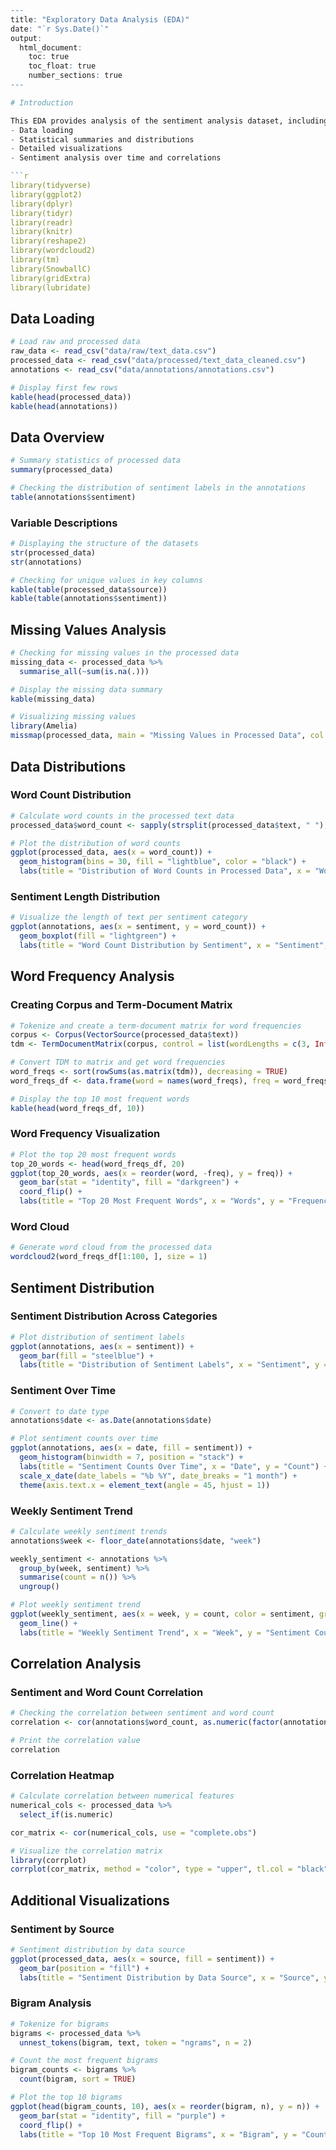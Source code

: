 ```r
---
title: "Exploratory Data Analysis (EDA)"
date: "`r Sys.Date()`"
output: 
  html_document: 
    toc: true
    toc_float: true
    number_sections: true
---

# Introduction

This EDA provides analysis of the sentiment analysis dataset, including the following:
- Data loading
- Statistical summaries and distributions
- Detailed visualizations
- Sentiment analysis over time and correlations

```r
library(tidyverse)
library(ggplot2)
library(dplyr)
library(tidyr)
library(readr)
library(knitr)
library(reshape2)
library(wordcloud2)
library(tm)
library(SnowballC)
library(gridExtra)
library(lubridate)
```

## Data Loading

```r
# Load raw and processed data
raw_data <- read_csv("data/raw/text_data.csv")
processed_data <- read_csv("data/processed/text_data_cleaned.csv")
annotations <- read_csv("data/annotations/annotations.csv")

# Display first few rows
kable(head(processed_data))
kable(head(annotations))
```

## Data Overview

```r
# Summary statistics of processed data
summary(processed_data)

# Checking the distribution of sentiment labels in the annotations
table(annotations$sentiment)
```

### Variable Descriptions

```r
# Displaying the structure of the datasets
str(processed_data)
str(annotations)

# Checking for unique values in key columns
kable(table(processed_data$source))
kable(table(annotations$sentiment))
```

## Missing Values Analysis

```r
# Checking for missing values in the processed data
missing_data <- processed_data %>%
  summarise_all(~sum(is.na(.)))

# Display the missing data summary
kable(missing_data)

# Visualizing missing values
library(Amelia)
missmap(processed_data, main = "Missing Values in Processed Data", col = c("red", "blue"), legend = TRUE)
```

## Data Distributions

### Word Count Distribution

```r
# Calculate word counts in the processed text data
processed_data$word_count <- sapply(strsplit(processed_data$text, " "), length)

# Plot the distribution of word counts
ggplot(processed_data, aes(x = word_count)) +
  geom_histogram(bins = 30, fill = "lightblue", color = "black") +
  labs(title = "Distribution of Word Counts in Processed Data", x = "Word Count", y = "Frequency")
```

### Sentiment Length Distribution

```r
# Visualize the length of text per sentiment category
ggplot(annotations, aes(x = sentiment, y = word_count)) +
  geom_boxplot(fill = "lightgreen") +
  labs(title = "Word Count Distribution by Sentiment", x = "Sentiment", y = "Word Count")
```

## Word Frequency Analysis

### Creating Corpus and Term-Document Matrix

```r
# Tokenize and create a term-document matrix for word frequencies
corpus <- Corpus(VectorSource(processed_data$text))
tdm <- TermDocumentMatrix(corpus, control = list(wordLengths = c(3, Inf)))

# Convert TDM to matrix and get word frequencies
word_freqs <- sort(rowSums(as.matrix(tdm)), decreasing = TRUE)
word_freqs_df <- data.frame(word = names(word_freqs), freq = word_freqs)

# Display the top 10 most frequent words
kable(head(word_freqs_df, 10))
```

### Word Frequency Visualization

```r
# Plot the top 20 most frequent words
top_20_words <- head(word_freqs_df, 20)
ggplot(top_20_words, aes(x = reorder(word, -freq), y = freq)) +
  geom_bar(stat = "identity", fill = "darkgreen") +
  coord_flip() +
  labs(title = "Top 20 Most Frequent Words", x = "Words", y = "Frequency")
```

### Word Cloud

```r
# Generate word cloud from the processed data
wordcloud2(word_freqs_df[1:100, ], size = 1)
```

## Sentiment Distribution

### Sentiment Distribution Across Categories

```r
# Plot distribution of sentiment labels
ggplot(annotations, aes(x = sentiment)) +
  geom_bar(fill = "steelblue") +
  labs(title = "Distribution of Sentiment Labels", x = "Sentiment", y = "Count")
```

### Sentiment Over Time

```r
# Convert to date type
annotations$date <- as.Date(annotations$date)

# Plot sentiment counts over time
ggplot(annotations, aes(x = date, fill = sentiment)) +
  geom_histogram(binwidth = 7, position = "stack") +
  labs(title = "Sentiment Counts Over Time", x = "Date", y = "Count") +
  scale_x_date(date_labels = "%b %Y", date_breaks = "1 month") +
  theme(axis.text.x = element_text(angle = 45, hjust = 1))
```

### Weekly Sentiment Trend

```r
# Calculate weekly sentiment trends
annotations$week <- floor_date(annotations$date, "week")

weekly_sentiment <- annotations %>%
  group_by(week, sentiment) %>%
  summarise(count = n()) %>%
  ungroup()

# Plot weekly sentiment trend
ggplot(weekly_sentiment, aes(x = week, y = count, color = sentiment, group = sentiment)) +
  geom_line() +
  labs(title = "Weekly Sentiment Trend", x = "Week", y = "Sentiment Count")
```

## Correlation Analysis

### Sentiment and Word Count Correlation

```r
# Checking the correlation between sentiment and word count
correlation <- cor(annotations$word_count, as.numeric(factor(annotations$sentiment)))

# Print the correlation value
correlation
```

### Correlation Heatmap

```r
# Calculate correlation between numerical features
numerical_cols <- processed_data %>%
  select_if(is.numeric)

cor_matrix <- cor(numerical_cols, use = "complete.obs")

# Visualize the correlation matrix
library(corrplot)
corrplot(cor_matrix, method = "color", type = "upper", tl.col = "black", tl.srt = 45, addCoef.col = "black")
```

## Additional Visualizations

### Sentiment by Source

```r
# Sentiment distribution by data source
ggplot(processed_data, aes(x = source, fill = sentiment)) +
  geom_bar(position = "fill") +
  labs(title = "Sentiment Distribution by Data Source", x = "Source", y = "Proportion")
```

### Bigram Analysis

```r
# Tokenize for bigrams
bigrams <- processed_data %>%
  unnest_tokens(bigram, text, token = "ngrams", n = 2)

# Count the most frequent bigrams
bigram_counts <- bigrams %>%
  count(bigram, sort = TRUE)

# Plot the top 10 bigrams
ggplot(head(bigram_counts, 10), aes(x = reorder(bigram, n), y = n)) +
  geom_bar(stat = "identity", fill = "purple") +
  coord_flip() +
  labs(title = "Top 10 Most Frequent Bigrams", x = "Bigram", y = "Count")
```